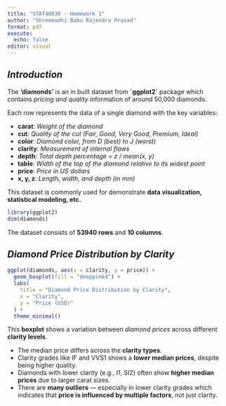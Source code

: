 ```yaml
---
title: "STAT40830 - Homework 1"
author: "Shreemadhi Babu Rajendra Prasad"
format: pdf
execute:
  echo: false
editor: visual
---
```


## *Introduction*

The **'diamonds'** is an in built dataset from **\`ggplot2\`** package which contains *pricing and quality* information of around 50,000 diamonds.

Each row represents the data of a single diamond with the key variables:

-   **carat**: *Weight of the diamond*
-   **cut**: *Quality of the cut (Fair, Good, Very Good, Premium, Ideal)*
-   **color**: *Diamond color, from D (best) to J (worst)*
-   **clarity**: *Measurement of internal flaws*
-   **depth**: *Total depth percentage = z / mean(x, y)*
-   **table**: *Width of the top of the diamond relative to its widest point*
-   **price**: *Price in US dollars*
-   **x, y, z**: *Length, width, and depth (in mm)*

This dataset is commonly used for demonstrate **data visualization, statistical modeling, etc.**

```r
library(ggplot2)
dim(diamonds)
```

The dataset consists of **53940 rows** and **10 columns**.

## ***Diamond Price Distribution by Clarity*** 

```r
ggplot(diamonds, aes(x = clarity, y = price)) +
  geom_boxplot(fill = "deeppink4") +
  labs(
    title = "Diamond Price Distribution by Clarity",
    x = "Clarity",
    y = "Price (USD)"
  ) +
  theme_minimal()
```

This **boxplot** shows a variation between *diamond prices* across different **clarity levels**.

-   The median price differs across the **clarity types**.
-   Clarity grades like IF and VVS1 shows a **lower median prices**, despite being higher quality.
-   Diamonds with lower clarity (e.g., I1, SI2) often show **higher median prices** due to larger carat sizes.
-   There are **many outliers** — especially in lower clarity grades which indicates that **price is influenced by multiple factors**, not just clarity.

